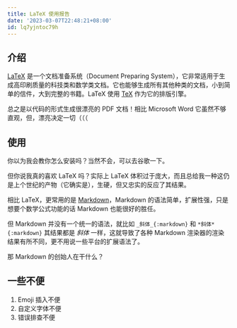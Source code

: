```yaml
---
title: LaTeX 使用报告
date: '2023-03-07T22:48:21+08:00'
id: lq7yjntoc79h
---
```


## 介绍

[LaTeX](https://www.latex-project.org) 是一个文档准备系统（Document Preparing System），它非常适用于生成高印刷质量的科技类和数学类文档。它也能够生成所有其他种类的文档，小到简单的信件，大到完整的书籍。LaTeX 使用 [TeX](https://www.tug.org/svn/texlive) 作为它的排版引擎。

总之是以代码的形式生成很漂亮的 PDF 文档！相比 Microsoft Word 它虽然不够直观，但，漂亮决定一切（（（

## 使用

你以为我会教你怎么安装吗？当然不会，可以去谷歌一下。

但你说我真的喜欢 LaTeX 吗？实际上 LaTeX 体积过于庞大，而且总给我一种这仍是上个世纪的产物（它确实是），生硬，但又忠实的反应了其结果。

相比 LaTeX，更常用的是 [Markdown](https://daringfireball.net/projects/markdown)，Markdown 的语法简单，扩展性强，只是想要个数学公式功能的话 Markdown 也能很好的胜任。

但 Markdown 并没有一个统一的语法，就比如 `_斜体_{:markdown}` 和 `*斜体*{:markdown}` 其结果都是 _斜体_ 一样，这就导致了各种 Markdown 渲染器的渲染结果有所不同，更不用说一些平台的扩展语法了。

那 Markdown 的创始人在干什么？

## 一些不便

1. Emoji 插入不便
2. 自定义字体不便
3. 错误排查不便
